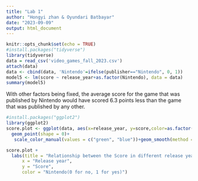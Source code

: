 ```yaml
---
title: "Lab 1"
author: "Hongyi zhan & Oyundari Batbayar"
date: "2023-09-09"
output: html_document
---
```


```r
knitr::opts_chunk$set(echo = TRUE)
#install.packages("tidyverse")
library(tidyverse)
data = read_csv('video_games_fall_2023.csv')
attach(data)
data <- cbind(data, 'Nintendo'=ifelse(publisher=="Nintendo", 0, 1))
model5 <- lm(score ~ release_year+as.factor(Nintendo), data = data)
summary(model5)
```

With other factors being fixed, the average score for the game that was published by Nintendo would have scored 6.3 points less than the game that was published by any other.

```r
#install.packages("ggplot2")
library(ggplot2)
score.plot <- ggplot(data, aes(x=release_year, y=score,color=as.factor(Nintendo))) +
  geom_point(shape = 0)+
   scale_color_manual(values = c("green", "blue"))+geom_smooth(method = lm,se=FALSE,linewidth=2,linetype=2) 

score.plot +
  labs(title = "Relationship between the Score in different release year \n for publish by Nintendo and others",
      x = "Release year",
      y = "Score",
      color = "Nintendo(0 for no, 1 for yes)")
```
